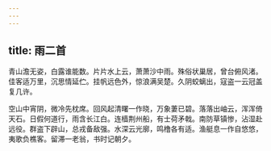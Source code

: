 ```yaml
---
---
---
```

title: 雨二首
---




青山澹无姿，白露谁能数。片片水上云，萧萧沙中雨。殊俗状巢居，曾台俯风渚。佳客适万里，沉思情延伫。挂帆远色外，惊浪满吴楚。久阴蛟螭出，寇盗一云冠盖复几许。

空山中宵阴，微冷先枕席。回风起清曙一作晓，万象萋已碧。落落出岫云，浑浑倚天石。日假何道行，雨含长江白。连樯荆州船，有士荷矛戟。南防草镇惨，沾湿赴远役。群盗下辟山，总戎备敌强。水深云光廓，鸣橹各有适。渔艇息一作自悠悠，夷歌负樵客。留滞一老翁，书时记朝夕。